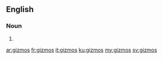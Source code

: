==English==

===Noun===
{{head|en}}

# {{plural of|gizmo}}

[[ar:gizmos]]
[[fr:gizmos]]
[[it:gizmos]]
[[ku:gizmos]]
[[my:gizmos]]
[[sv:gizmos]]